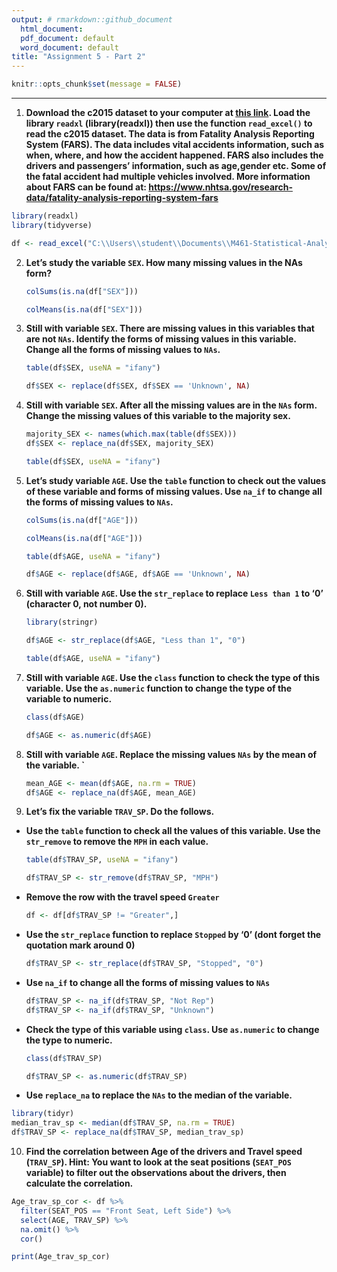 ```yaml
---
output: # rmarkdown::github_document
  html_document:
  pdf_document: default
  word_document: default
title: "Assignment 5 - Part 2"
---
```


```r
knitr::opts_chunk$set(message = FALSE)
```

------------------------------------------------------------------------

1.  **Download the c2015 dataset to your computer at [this link](../data/c2015.xlsx). Load the library `readxl` (library(readxl)) then use the function `read_excel()` to read the c2015 dataset. The data is from Fatality Analysis Reporting System (FARS). The data includes vital accidents information, such as when, where, and how the accident happened. FARS also includes the drivers and passengers' information, such as age,gender etc. Some of the fatal accident had multiple vehicles involved. More information about FARS can be found at: <https://www.nhtsa.gov/research-data/fatality-analysis-reporting-system-fars>**

```r
library(readxl)
library(tidyverse)
```

```r
df <- read_excel("C:\\Users\\student\\Documents\\M461-Statistical-Analysis-with-R\\c2015.xlsx")
```

2.  **Let's study the variable `SEX`. How many missing values in the NAs form?**

    ```r
    colSums(is.na(df["SEX"]))
    ```

    ```r
    colMeans(is.na(df["SEX"]))
    ```

3.  **Still with variable `SEX`. There are missing values in this variables that are not `NAs`. Identify the forms of missing values in this variable. Change all the forms of missing values to `NAs`.**

    ```r
    table(df$SEX, useNA = "ifany")
    ```

    ```r
    df$SEX <- replace(df$SEX, df$SEX == 'Unknown', NA)
    ```

4.  **Still with variable `SEX`. After all the missing values are in the `NAs` form. Change the missing values of this variable to the majority sex.**

    ```r
    majority_SEX <- names(which.max(table(df$SEX)))
    df$SEX <- replace_na(df$SEX, majority_SEX)
    ```

    ```r
    table(df$SEX, useNA = "ifany")
    ```

5.  **Let's study variable `AGE`. Use the `table` function to check out the values of these variable and forms of missing values. Use `na_if` to change all the forms of missing values to `NAs`.**

    ```r
    colSums(is.na(df["AGE"]))
    ```

    ```r
    colMeans(is.na(df["AGE"]))
    ```

    ```r
    table(df$AGE, useNA = "ifany")
    ```

    ```r
    df$AGE <- replace(df$AGE, df$AGE == 'Unknown', NA)
    ```

6.  **Still with variable `AGE`. Use the `str_replace` to replace `Less than 1` to '0' (character 0, not number 0).**

    ```r
    library(stringr)
    ```

    ```r
    df$AGE <- str_replace(df$AGE, "Less than 1", "0")
    ```

    ```r
    table(df$AGE, useNA = "ifany")
    ```

7.  **Still with variable `AGE`. Use the `class` function to check the type of this variable. Use the `as.numeric` function to change the type of the variable to numeric.**

    ```r
    class(df$AGE)
    ```

    ```r
    df$AGE <- as.numeric(df$AGE)
    ```

8.  **Still with variable `AGE`. Replace the missing values `NAs` by the mean of the variable. \`**

    ```r
    mean_AGE <- mean(df$AGE, na.rm = TRUE)
    df$AGE <- replace_na(df$AGE, mean_AGE)
    ```

9.  **Let's fix the variable `TRAV_SP`. Do the follows.**

-   **Use the `table` function to check all the values of this variable. Use the `str_remove` to remove the `MPH` in each value.**

    ```r
    table(df$TRAV_SP, useNA = "ifany")
    ```

    ```r
    df$TRAV_SP <- str_remove(df$TRAV_SP, "MPH")
    ```

-   **Remove the row with the travel speed `Greater`**

    ```r
    df <- df[df$TRAV_SP != "Greater",]
    ```

-   **Use the `str_replace` function to replace `Stopped` by '0' (dont forget the quotation mark around 0)**

    ```r
    df$TRAV_SP <- str_replace(df$TRAV_SP, "Stopped", "0")
    ```

-   **Use `na_if` to change all the forms of missing values to `NAs`**

    ```r
    df$TRAV_SP <- na_if(df$TRAV_SP, "Not Rep")
    df$TRAV_SP <- na_if(df$TRAV_SP, "Unknown")
    ```

-   **Check the type of this variable using `class`. Use `as.numeric` to change the type to numeric.**

    ```r
    class(df$TRAV_SP)
    ```

    ```r
    df$TRAV_SP <- as.numeric(df$TRAV_SP)
    ```

-   **Use `replace_na` to replace the `NAs` to the median of the variable.**

```r
library(tidyr)
median_trav_sp <- median(df$TRAV_SP, na.rm = TRUE)
df$TRAV_SP <- replace_na(df$TRAV_SP, median_trav_sp)
```

10. **Find the correlation between Age of the drivers and Travel speed (`TRAV_SP`). Hint: You want to look at the seat positions (`SEAT_POS` variable) to filter out the observations about the drivers, then calculate the correlation.**

```r
Age_trav_sp_cor <- df %>%
  filter(SEAT_POS == "Front Seat, Left Side") %>% 
  select(AGE, TRAV_SP) %>% 
  na.omit() %>% 
  cor()

print(Age_trav_sp_cor)
```

